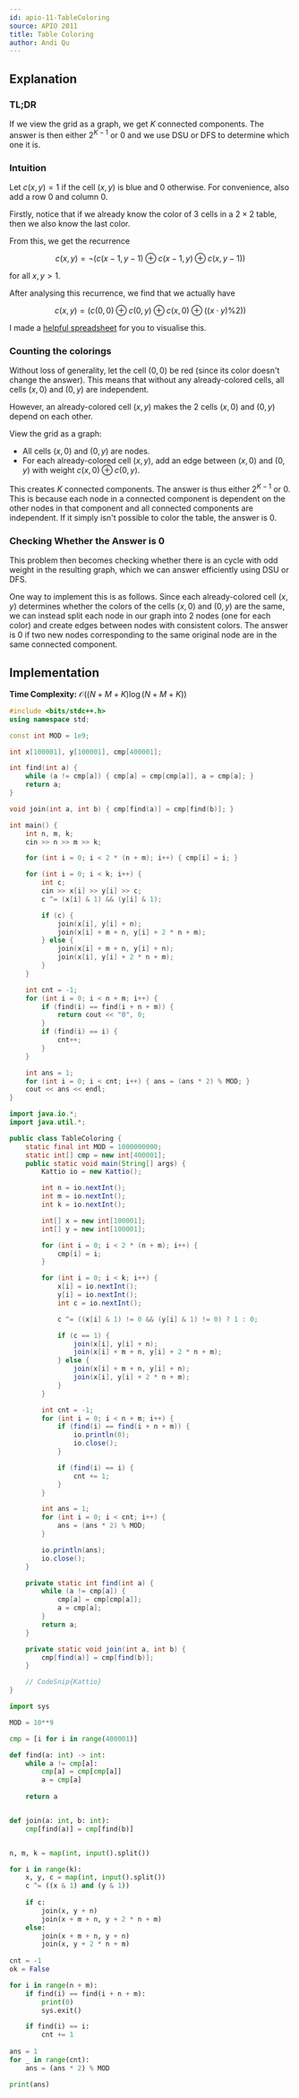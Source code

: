 ```yaml
---
id: apio-11-TableColoring
source: APIO 2011
title: Table Coloring
author: Andi Qu
---
```


## Explanation

### TL;DR

If we view the grid as a graph, we get $K$ connected components. The answer is
then either $2^{K - 1}$ or $0$ and we use DSU or DFS to determine which one it
is.

### Intuition

Let $c(x, y) = 1$ if the cell $(x, y)$ is blue and $0$ otherwise. For
convenience, also add a row 0 and column 0.

Firstly, notice that if we already know the color of 3 cells in a $2 \times 2$
table, then we also know the last color.

From this, we get the recurrence

$$
c(x, y) = \lnot (c(x - 1, y - 1) \oplus c(x - 1, y) \oplus c(x, y - 1))
$$

for all $x, y > 1$.

After analysing this recurrence, we find that we actually have

$$
c(x, y) = (c(0, 0) \oplus c(0, y) \oplus c(x, 0) \oplus ((x \cdot y) \% 2))
$$

I made a
[helpful spreadsheet](https://docs.google.com/spreadsheets/d/1cSNyb3wBq39R2FsSD-kuPpfBsLXCVxSXKsqllo2sUs0/edit?usp=sharing)
for you to visualise this.

### Counting the colorings

Without loss of generality, let the cell $(0, 0)$ be red (since its color
doesn't change the answer). This means that without any already-colored cells,
all cells $(x, 0)$ and $(0, y)$ are independent.

However, an already-colored cell $(x, y)$ makes the 2 cells $(x, 0)$ and
$(0, y)$ depend on each other.

View the grid as a graph:

- All cells $(x, 0)$ and $(0, y)$ are nodes.
- For each already-colored cell $(x, y)$, add an edge between $(x, 0)$ and
  $(0, y)$ with weight $c(x, 0) \oplus c(0, y)$.

This creates $K$ connected components. The answer is thus either $2^{K - 1}$ or
$0$. This is because each node in a connected component is dependent on the
other nodes in that component and all connected components are independent. If
it simply isn't possible to color the table, the answer is $0$.

### Checking Whether the Answer is $0$

This problem then becomes checking whether there is an cycle with odd weight
in the resulting graph, which we can answer efficiently using DSU or DFS.

One way to implement this is as follows. Since each already-colored cell
$(x, y)$ determines whether the colors of the cells $(x, 0)$ and $(0, y)$ are
the same, we can instead split each node in our graph into 2 nodes (one for
each color) and create edges between nodes with consistent colors.
The answer is $0$ if two new nodes corresponding to the same original node
are in the same connected component.

## Implementation

**Time Complexity:** $\mathcal{O}((N+M+K)\log (N+M+K))$

<LanguageSection>
<CPPSection>

```cpp
#include <bits/stdc++.h>
using namespace std;

const int MOD = 1e9;

int x[100001], y[100001], cmp[400001];

int find(int a) {
	while (a != cmp[a]) { cmp[a] = cmp[cmp[a]], a = cmp[a]; }
	return a;
}

void join(int a, int b) { cmp[find(a)] = cmp[find(b)]; }

int main() {
	int n, m, k;
	cin >> n >> m >> k;

	for (int i = 0; i < 2 * (n + m); i++) { cmp[i] = i; }

	for (int i = 0; i < k; i++) {
		int c;
		cin >> x[i] >> y[i] >> c;
		c ^= (x[i] & 1) && (y[i] & 1);

		if (c) {
			join(x[i], y[i] + n);
			join(x[i] + m + n, y[i] + 2 * n + m);
		} else {
			join(x[i] + m + n, y[i] + n);
			join(x[i], y[i] + 2 * n + m);
		}
	}

	int cnt = -1;
	for (int i = 0; i < n + m; i++) {
		if (find(i) == find(i + n + m)) {
			return cout << "0", 0;
		} 
		if (find(i) == i) {
			cnt++;
		} 
	}

	int ans = 1;
	for (int i = 0; i < cnt; i++) { ans = (ans * 2) % MOD; }
	cout << ans << endl;
}
```

</CPPSection>
<JavaSection>

```java
import java.io.*;
import java.util.*;

public class TableColoring {
	static final int MOD = 1000000000;
	static int[] cmp = new int[400001];
	public static void main(String[] args) {
		Kattio io = new Kattio();

		int n = io.nextInt();
		int m = io.nextInt();
		int k = io.nextInt();

		int[] x = new int[100001];
		int[] y = new int[100001];

		for (int i = 0; i < 2 * (n + m); i++) {
			cmp[i] = i;
		}

		for (int i = 0; i < k; i++) {
			x[i] = io.nextInt();
			y[i] = io.nextInt();
			int c = io.nextInt();

			c ^= ((x[i] & 1) != 0 && (y[i] & 1) != 0) ? 1 : 0;

			if (c == 1) {
				join(x[i], y[i] + n);
				join(x[i] + m + n, y[i] + 2 * n + m);
			} else {
				join(x[i] + m + n, y[i] + n);
				join(x[i], y[i] + 2 * n + m);
			}
		}

		int cnt = -1;
		for (int i = 0; i < n + m; i++) {
			if (find(i) == find(i + n + m)) {
				io.println(0);
				io.close();
			}

			if (find(i) == i) {
				cnt += 1;
			}
		}

		int ans = 1;
		for (int i = 0; i < cnt; i++) {
			ans = (ans * 2) % MOD;
		}

		io.println(ans);
		io.close();
	}

	private static int find(int a) {
		while (a != cmp[a]) {
			cmp[a] = cmp[cmp[a]];
			a = cmp[a];
		}
		return a;
	}

	private static void join(int a, int b) {
		cmp[find(a)] = cmp[find(b)];
	}

	// CodeSnip{Kattio}
}
```

</JavaSection>
<PySection>

```py
import sys

MOD = 10**9

cmp = [i for i in range(400001)]

def find(a: int) -> int:
    while a != cmp[a]:
        cmp[a] = cmp[cmp[a]]
        a = cmp[a]
        
    return a


def join(a: int, b: int):
    cmp[find(a)] = cmp[find(b)]


n, m, k = map(int, input().split())

for i in range(k):
    x, y, c = map(int, input().split())
    c ^= ((x & 1) and (y & 1))
    
    if c:
        join(x, y + n)
        join(x + m + n, y + 2 * n + m)
    else:
        join(x + m + n, y + n)
        join(x, y + 2 * n + m)
        
cnt = -1
ok = False

for i in range(n + m):
    if find(i) == find(i + n + m):
        print(0)
        sys.exit()

    if find(i) == i:
        cnt += 1
        
ans = 1
for _ in range(cnt):
    ans = (ans * 2) % MOD

print(ans)
```

</PySection>
</LanguageSection>
